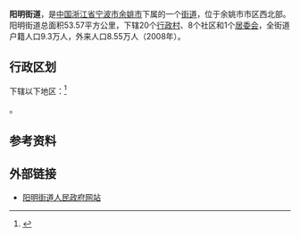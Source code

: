 {{中国乡级行政区|33/02/81/004/000
| 总面积=53.57平方公里
| 电话区号 = 574
}}
'''阳明街道'''，是[[中国|中国]][[浙江省|浙江省]][[宁波市|宁波市]][[余姚市|余姚市]]下属的一个[[街道办事处|街道]]，位于余姚市市区西北部。阳明街道总面积53.57平方公里，下辖20个[[行政村|行政村]]、8个社区和1个[[居委会|居委会]]，全街道户籍人口9.3万人，外来人口8.55万人（2008年）。

== 行政区划 ==
下辖以下地区：<ref>{{PRC admin/ref sgc|33/02/81/004/000}}</ref>

{{PRC admin/children|33/02/81/004/000}}。

== 参考资料 ==
{{reflist}}
==外部链接==
*[http://www.ymjd.yy.gov.cn/index.html 阳明街道人民政府网站] {{Wayback|url=http://www.ymjd.yy.gov.cn/index.html |date=20090831022824 }}

{{PRC admin/navcat|33/02/81/004/000}}